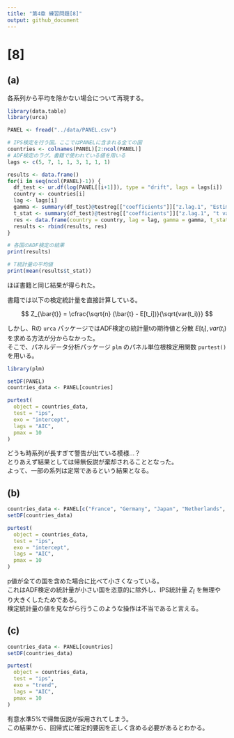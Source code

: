 ```yaml
---
title: "第4章 練習問題[8]"
output: github_document
---
```


# [8]
## (a)

各系列から平均を除かない場合について再現する。

```r
library(data.table)
library(urca)

PANEL <- fread("../data/PANEL.csv")

# IPS検定を行う国。ここではPANELに含まれる全ての国
countries <- colnames(PANEL)[2:ncol(PANEL)]
# ADF検定のラグ。書籍で使われている値を用いる
lags <- c(5, 7, 1, 1, 3, 1, 1, 1)

results <- data.frame()
for(i in seq(ncol(PANEL)-1)) {
  df_test <- ur.df(log(PANEL[[i+1]]), type = "drift", lags = lags[i])
  country <- countries[i]
  lag <- lags[i]
  gamma <- summary(df_test)@testreg[["coefficients"]]["z.lag.1", "Estimate"]
  t_stat <- summary(df_test)@testreg[["coefficients"]]["z.lag.1", "t value"]
  res <- data.frame(country = country, lag = lag, gamma = gamma, t_stat = t_stat)
  results <- rbind(results, res)
}

# 各国のADF検定の結果
print(results)

# T統計量の平均値
print(mean(results$t_stat))
```

ほぼ書籍と同じ結果が得られた。

書籍では以下の検定統計量を直接計算している。  

$$
Z_{\bar{t}} = \cfrac{\sqrt{n} (\bar{t} - E[t_i])}{\sqrt{var(t_i)}}
$$

しかし、Rの `urca` パッケージではADF検定の統計量tの期待値と分散 $E[t_i], var(t_i)$ を求める方法が分からなかった。  
そこで、パネルデータ分析パッケージ `plm` のパネル単位根検定用関数 `purtest()` を用いる。  

```r
library(plm)

setDF(PANEL)
countries_data <- PANEL[countries]

purtest(
  object = countries_data,
  test = "ips",
  exo = "intercept",
  lags = "AIC",
  pmax = 10
)
```

どうも時系列が長すぎて警告が出ている模様...？  
とりあえず結果としては帰無仮説が棄却されることとなった。  
よって、一部の系列は定常であるという結果となる。  


## (b)

```r
countries_data <- PANEL[c("France", "Germany", "Japan", "Netherlands", "UK")]
setDF(countries_data)

purtest(
  object = countries_data,
  test = "ips",
  exo = "intercept",
  lags = "AIC",
  pmax = 10
)
```

p値が全ての国を含めた場合に比べて小さくなっている。  
これはADF検定の統計量が小さい国を恣意的に除外し、IPS統計量 $Z_{\bar{t}}$ を無理やり大きくしたためである。  
検定統計量の値を見ながら行うこのような操作は不当であると言える。


## (c)

```r
countries_data <- PANEL[countries]
setDF(countries_data)

purtest(
  object = countries_data,
  test = "ips",
  exo = "trend",
  lags = "AIC",
  pmax = 10
)
```

有意水準5%で帰無仮説が採用されてしまう。  
この結果から、回帰式に確定的要因を正しく含める必要があるとわかる。
